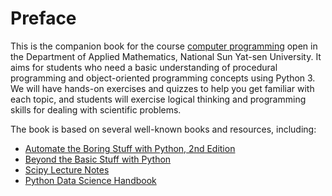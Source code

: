 # Preface {.unnumbered}
This is the companion book for the course [computer programming](https://phonchi.github.io/nsysu-math106A/) open in the Department of Applied Mathematics, National Sun Yat-sen University.
It aims for students who need a basic understanding of procedural programming and object-oriented programming concepts using Python 3. 
We will have hands-on exercises and quizzes to help you get familiar with each topic, and students will exercise logical thinking and programming skills for dealing with scientific problems.

The book is based on several well-known books and resources, including:

- [Automate the Boring Stuff with Python, 2nd Edition](https://automatetheboringstuff.com/#toc)
- [Beyond the Basic Stuff with Python](https://inventwithpython.com/beyond/)
- [Scipy Lecture Notes](https://scipy-lectures.org/)
- [Python Data Science Handbook](https://github.com/jakevdp/PythonDataScienceHandbook)